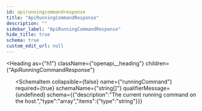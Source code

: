 ```yaml
---
id: apirunningcommandresponse
title: "ApiRunningCommandResponse"
description: ""
sidebar_label: "ApiRunningCommandResponse"
hide_title: true
schema: true
custom_edit_url: null
---
```



<Heading
  as={"h1"}
  className={"openapi__heading"}
  children={"ApiRunningCommandResponse"}
>
</Heading>





<ul>
  <SchemaItem
    collapsible={false}
    name={"message"}
    required={true}
    schemaName={"string"}
    qualifierMessage={undefined}
    schema={{"type":"string","description":"A message with clear information what's going on."}}
  >
    
  </SchemaItem><SchemaItem
    collapsible={false}
    name={"runningCommand"}
    required={true}
    schemaName={"string[]"}
    qualifierMessage={undefined}
    schema={{"description":"The current running command on the host.","type":"array","items":{"type":"string"}}}
  >
    
  </SchemaItem>
</ul>
            